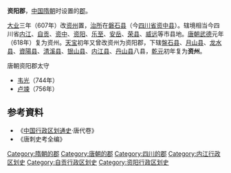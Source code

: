 '''资阳郡'''，[[中国|中国]][[隋朝|隋朝]]时设置的[[郡|郡]]。

[[大业_(年号)|大业]]三年（607年）改[[资州|资州]]置，[[治所|治所]]在[[磐石县_(北周)|磐石县]]（今[[四川省|四川省]][[资中县|资中县]]）。辖境相当今四川省[[内江市|内江]]、[[自贡市|自贡]]、[[资中县|资中]]、[[资阳市|资阳]]、[[乐至县|乐至]]、[[安岳县|安岳]]、[[荣县|荣县]]、[[威远县|威远]]等市县地。[[唐朝|唐朝]][[武德|武德]]元年（618年）复为资州。[[天宝_(唐朝)|天宝]]初年又曾改资州为资阳郡，下辖[[盤石县|盤石县]]、[[月山县|月山县]]、[[龙水县|龙水县]]、[[資陽县|資陽县]]、[[清溪县|清溪县]]、[[银山县|银山县]]、[[内江县|内江县]]、[[丹山县|丹山县]]八县，[[乾元_(唐朝)|乾元]]初年复为'''资州'''。 



;唐朝资阳郡太守
*[[韦光|韦光]]（744年）
*[[卢竦|卢竦]]（756年）
== 参考資料 ==
* 《[[中国行政区划通史|中国行政区划通史]]·唐代卷》
* 《唐刺史考全编》
{{隋朝行政區劃|nocat}}
{{四川行政区划小作品}}
{{DEFAULTSORT:Z}}
[[Category:隋朝的郡|Category:隋朝的郡]]
[[Category:唐朝的郡|Category:唐朝的郡]]
[[Category:四川的郡|Category:四川的郡]]
[[Category:内江行政区划史|Category:内江行政区划史]]
[[Category:自贡行政区划史|Category:自贡行政区划史]]
[[Category:资阳行政区划史|Category:资阳行政区划史]]